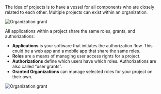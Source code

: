 The idea of projects is to have a vessel for all components who are closely related to each other. Multiple projects can exist within an organization.

![Organization grant](/img/concepts/objects/organization_grants.png)

All applications within a project share the same roles, grants, and authorizations:

* **Applications** is your software that initiates the authorization flow. This could be a web app and a mobile app that share the same roles.
* **Roles** are a means of managing user access rights for a project.
* **Authorizations** define which users have which roles. Authorizations are also called “user grants”.
* **Granted Organizations** can manage selected roles for your project on their own.

![Organization grant](/img/console_projects_overview.png)
